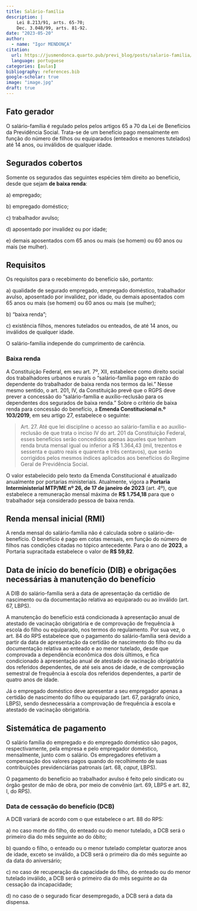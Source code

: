 ```yaml
---
title: Salário-família
description: |
    Lei 8.213/91, arts. 65-70;
    Dec. 3.048/99, arts. 81-92.
date: "2023-05-20"
author: 
  - name: "Igor MENDONÇA"
citation: 
  url: https://jusmendonca.quarto.pub/previ_blog/posts/salario-familia/
  language: portuguese
categories: [aulas]
bibliography: references.bib
google-scholar: true
image: "image.jpg"
draft: true
---
```


## Fato gerador

O salário-família é regulado pelos pelos artigos 65 a 70 da Lei de Benefícios da Previdência Social. Trata-se de um benefício pago mensalmente em função do número de filhos ou equiparados (enteados e menores tutelados) até 14 anos, ou inválidos de qualquer idade.

## Segurados cobertos

Somente os segurados das seguintes espécies têm direito ao benefício, desde que sejam **de baixa renda**:

a\) empregado;

b\) empregado doméstico;

c\) trabalhador avulso;

d\) aposentado por invalidez ou por idade;

e\) demais aposentados com 65 anos ou mais (se homem) ou 60 anos ou mais (se mulher).

## Requisitos

Os requisitos para o recebimento do benefício são, portanto:

a\) qualidade de segurado empregado, empregado doméstico, trabalhador avulso, aposentado por invalidez, por idade, ou demais aposentados com 65 anos ou mais (se homem) ou 60 anos ou mais (se mulher);

b\) "baixa renda";

c\) existência filhos, menores tutelados ou enteados, de até 14 anos, ou inválidos de qualquer idade.

O salário-família independe do cumprimento de carência.

### Baixa renda

A Constituição Federal, em seu art. 7º, XII, estabelece como direito social dos trabalhadores urbanos e rurais o "salário-família pago em razão do dependente do trabalhador de baixa renda nos termos da lei." Nesse mesmo sentido, o art. 201, IV, da Constituição prevê que o RGPS deve prever a concessão do "salário-família e auxílio-reclusão para os dependentes dos segurados de baixa renda." Sobre o critério de baixa renda para concessão do benefício, a **Emenda Constitucional n.º 103/2019**, em seu artigo 27, estabelece o seguinte:

> Art. 27. Até que lei discipline o acesso ao salário-família e ao auxílio-reclusão de que trata o inciso IV do art. 201 da Constituição Federal, esses benefícios serão concedidos apenas àqueles que tenham renda bruta mensal igual ou inferior a R\$ 1.364,43 (mil, trezentos e sessenta e quatro reais e quarenta e três centavos), que serão corrigidos pelos mesmos índices aplicados aos benefícios do Regime Geral de Previdência Social.

O valor estabelecido pelo texto da Emenda Constitucional é atualizado anualmente por portarias ministeriais. Atualmente, vigora a **Portaria Interministerial MTP/ME nº 26, de 17 de janeiro de 2023** (art. 4º), que estabelece a remuneração mensal máxima de **R\$ 1.754,18** para que o trabalhador seja considerado pessoa de baixa renda. <!---# Atualizar anualmente --->

## Renda mensal inicial (RMI)

A renda mensal do salário-família não é calculada sobre o salário-de-benefício. O benefício é pago em cotas mensais, em função do número de filhos nas condições citadas no tópico antecedente. Para o ano de **2023**, a Portaria supracitada estabelece o valor de **R\$ 59,82**.

## Data de início do benefício (DIB) e obrigações necessárias à manutenção do benefício

A DIB do salário-família será a data de apresentação da certidão de nascimento ou da documentação relativa ao equiparado ou ao inválido (art. 67, LBPS).

A manutenção do benefício está condicionada à apresentação anual de atestado de vacinação obrigatória e de comprovação de frequência à escola do filho ou equiparado, nos termos do regulamento. Por sua vez, o art. 84 do RPS estabelece que o pagamento do salário-família será devido a partir da data de apresentação da certidão de nascimento do filho ou da documentação relativa ao enteado e ao menor tutelado, desde que comprovada a dependência econômica dos dois últimos, e fica condicionado à apresentação anual de atestado de vacinação obrigatória dos referidos dependentes, de até seis anos de idade, e de comprovação semestral de frequência à escola dos referidos dependentes, a partir de quatro anos de idade.

Já o empregado doméstico deve apresentar a seu empregador apenas a certidão de nascimento do filho ou equiparado (art. 67, parágrafo único, LBPS), sendo desnecessária a comprovação de frequência à escola e atestado de vacinação obrigatória.

## Sistemática de pagamento

O salário família do empregado e do empregado doméstico são pagos, respectivamente, pela empresa e pelo empregador doméstico, mensalmente, junto com o salário. Os empregadores efetivam a compensação dos valores pagos quando do recolhimento de suas contribuições previdenciárias patronais (art. 68, *caput*, LBPS).

O pagamento do benefício ao trabalhador avulso é feito pelo sindicato ou órgão gestor de mão de obra, por meio de convênio (art. 69, LBPS e art. 82, I, do RPS).

### Data de cessação do benefício (DCB)

A DCB variará de acordo com o que estabelece o art. 88 do RPS:

a\) no caso morte do filho, do enteado ou do menor tutelado, a DCB será o primeiro dia do mês seguinte ao do óbito;

b\) quando o filho, o enteado ou o menor tutelado completar quatorze anos de idade, exceto se inválido, a DCB será o primeiro dia do mês seguinte ao da data do aniversário;

c\) no caso de recuperação da capacidade do filho, do enteado ou do menor tutelado inválido, a DCB será o primeiro dia do mês seguinte ao da cessação da incapacidade;

d\) no caso de o segurado ficar desempregado, a DCB será a data da dispensa. <!---# e o caso de não apresentação dos atestados exigidos?  --->
